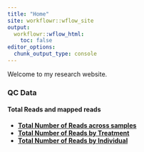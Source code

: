 ```yaml
---
title: "Home"
site: workflowr::wflow_site
output:
  workflowr::wflow_html:
    toc: false
editor_options:
  chunk_output_type: console
---
```


Welcome to my research website.

### **QC Data**
#### **Total Reads and mapped reads**  

- **[Total Number of Reads across samples](https://sayanpaul01.github.io/CX5461_Project/total_reads_by_sample.html)**  
- **[Total Number of Reads by Treatment](https://sayanpaul01.github.io/CX5461_Project/total_reads_by_treatment.html)**
- **[Total Number of Reads by Individual](https://sayanpaul01.github.io/CX5461_Project/total_reads_by_individuals.html)**
